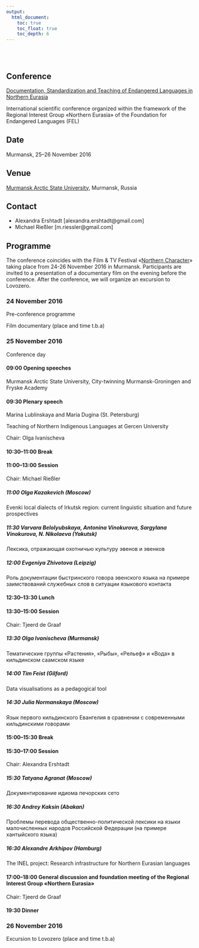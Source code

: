 ```yaml
---
output:
  html_document:
    toc: true
    toc_float: true
    toc_depth: 6
---
```


</br>
</br>

## Conference

[Documentation, Standardization and Teaching of Endangered Languages in Northern Eurasia](http://langdoc.github.io/RIGNE2016/eng.html)

International scientific conference organized within the framework of the Regional Interest Group «Northern Eurasia» of the Foundation for Endangered Languages (FEL)


## Date

Murmansk, 25–26 November 2016


## Venue

[Murmansk Arctic State University](http://www.mspu.edu.ru), Murmansk, Russia


## Contact

* Alexandra Ershtadt [alexandra.ershtadt@gmail.com]
* Michael Rießler [m.riessler@gmail.com]


## Programme

The conference coincides with the Film & TV Festival «[Northern Character](http://northchar.ru/festival_/)» taking place from 24-26 November 2016 in Murmansk. Participants are invited to a presentation of a documentary film on the evening before the conference. After the conference, we will organize an excursion to Lovozero.


### 24 November 2016

Pre-conference programme

Film documentary (place and time t.b.a)


### 25 November 2016

Conference day

#### 09:00 Opening speeches

Murmansk Arctic State University, City-twinning Murmansk-Groningen and Fryske Academy

#### 09:30 Plenary speech

Marina Lublinskaya and Maria Dugina (St. Petersburg)

Teaching of Northern Indigenous Languages at Gercen University

Chair: Olga Ivanischeva

#### 10:30–11:00 Break

#### 11:00–13:00 Session

Chair: Michael Rießler

##### 11:00 Olga Kazakevich (Moscow)

Evenki local dialects of Irkutsk region: current linguistic situation and future prospectives

##### 11:30 Varvara Belolyubskaya, Antonina Vinokurova, Sargylana Vinokurova, N. Nikolaeva (Yakutsk)

Лексика, отражающая охотничью культуру эвенов и эвенков

##### 12:00 Evgeniya Zhivotova (Leipzig)

Роль документации быстринского говора эвенского языка на примере заимствований служебных слов в ситуации языкового контакта

#### 12:30–13:30 Lunch

#### 13:30–15:00 Session

Chair: Tjeerd de Graaf

##### 13:30 Olga Ivanischeva (Murmansk)

Тематические группы «Растения», «Рыбы», «Рельеф» и «Вода» в кильдинском саамском языке

##### 14:00 Tim Feist (Gilford)

Data visualisations as a pedagogical tool

##### 14:30 Julia Normanskaya (Moscow)

Язык первого кильдинского Евангелия в сравнении с современными кильдинскими говорами

#### 15:00–15:30 Break

#### 15:30–17:00 Session

Chair: Alexandra Ershtadt

##### 15:30 Tatyana Agranat (Moscow)

Документирование идиома печорских сето

##### 16:30 Andrey Kaksin (Abakan)

Проблемы перевода общественно-политической лексики на языки малочисленных народов Российской Федерации (на примере хантыйского языка)

##### 16:30 Alexandre Arkhipov (Hamburg)

The INEL project: Research infrastructure for Northern Eurasian languages

#### 17:00–18:00 General discussion and foundation meeting of the Regional Interest Group «Northern Eurasia»

Chair: Tjeerd de Graaf

#### 19:30 Dinner


### 26 November 2016

Excursion to Lovozero (place and time t.b.a)
